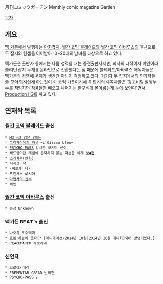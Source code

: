 月刊コミックガーデン
Monthly comic magazine Garden

[[목차]]
== 개요 ==
[[맥 가든]]에서 발행하는 [[만화잡지]]. [[월간 코믹 블레이드]]와 [[월간 코믹 아바루스]]의 후신으로, 두 잡지의 컨셉을 이어받아 10~20대의 남녀를 대상으로 하고 있다.

맥가든은 출판사 중에서는 나름 성적을 내는 중견출판사지만, 회사의 시작이자 메인이라 불리던 잡지 두개를 온라인으로 전환했다는 점 때문에 블레이드/아바루스 애독자들은 맥가든의 경영에 문제가 생긴건 아닌지 걱정하고 있다. 거기다 두 잡지에서의 인기작들을 모아 잡지연재 하는것이 이 코믹 가든이기에 두 잡지의 애독자들은 '광고비랑 발행부수를 책임지던 작품들만 빼오고 나머지는 한구석에 몰아넣는게 눈에 보인다'면서 [[Production I.G]]를 까고 있다.

== 연재작 목록 ==
=== [[월간 코믹 블레이드]] 출신 ===
 * [[M3 ~그 검은 강철~]]
 * [[그리자이아의 과실]] ~L`Oiseau bleu~
 * [[PSYCHO-PASS]] 감시관 코가미 신야
 * 섹드립이란 개념이 존재하지 않는 따분한 세계 [[보지|보●]]편
 * [[스케치북(만화)]]
 * 치치코구사
 * -히토가타나-
 * 프린세스 루시아
 * [[마법사의 신부]]
 * 레인

=== [[월간 코믹 아바루스]] 출신 ===
 * 종점 Unknown

=== 맥가든 BEAT`s 출신 ===
 * 나오의 조수백과
 * [[흐린 하늘에 웃다]][* [애니메이션/2014년 10월|2014년 10월 애니화]되어 방영되었다.]
 * PEACEMAKER 쿠로가네

=== 신연재 ===
 * 크로아키메라
 * EREMENTAR GREAD 번외편
 * [[PSYCHO-PASS 2]]
